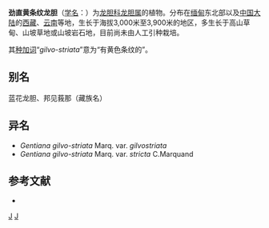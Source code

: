 {{Speciesbox
| taxon = Gentiana gilvo-striata
| authority = Marquand， 1931
| subdivision_ranks =[[变种|变种]]
| subdivision =
* 劲直黄条纹龙胆 ''G. g.'' var. ''gilvo-striata''
* 劲直黄条纹龙胆 ''G. g.'' var. ''stricta''
}}

'''劲直黄条纹龙胆'''（[[学名|学名]]：{{lang|la|''Gentiana gilvo-striata''}}）为[[龙胆科|龙胆科]][[龙胆属|龙胆属]]的植物。分布在[[缅甸|缅甸]]东北部以及[[中国大陆|中国大陆]]的[[西藏|西藏]]、[[云南|云南]]等地，生长于海拔3,000米至3,900米的地区，多生长于高山草甸、山坡草地或山坡岩石地，目前尚未由人工引种栽培。

其[[种加词|种加词]]“''gilvo-striata''”意为“有黄色条纹的”。

== 别名 ==
蓝花龙胆、邦见莪那（藏族名）

== 异名 ==
* ''Gentiana gilvo-striata'' Marq. var. ''gilvostriata''
* ''Gentiana gilvo-striata'' Marq. var. ''stricta'' C.Marquand

== 参考文献 ==
<div class="references-small">
* {{cite web| url =http://www.bioinfo.cn/db05/KmzwSpecies.php?action=view&id=7881| title =劲直黄条纹龙胆（原变种）| work =《中国高等植物数据库全库》| publisher =中国科学院微生物研究所| author =昆明植物研究所| accessdate =2009-02-24| deadurl =yes| archiveurl =https://web.archive.org/web/20160305100812/http://www.bioinfo.cn/db05/KmzwSpecies.php?action=view&id=7881| archivedate =2016-03-05}}
</div>

[[Category:龙胆属|J]]
[[Category:1931年描述的植物|J]]


{{植物小作品}}